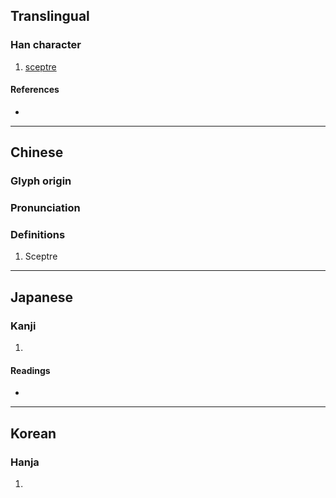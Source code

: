 {{character info}}
==Translingual==

===Han character===
{{Han char|rn=96|rad=玉|as=20|sn=24|four=13134|canj=MGYBK|ids=⿰𤣩獻}}

# [[sceptre]]

====References====
* {{Han ref|kx=0745.300|dkj=21364|dj=1154.080|hdz=21147.040|uh=74DB|ud=29915|bh=F8B2|bd=63666}}

----

==Chinese==
{{zh-forms|s=𤩽}}

===Glyph origin===
{{Han etym}}

===Pronunciation===
{{zh-pron
|m=huán
|c=wun4
|mc=y
|oc=y
|cat=
}}

===Definitions===
{{zh-hanzi}}

# Sceptre

----

==Japanese==

===Kanji===
{{ja-kanji|grade=|rs=玉20}}

# {{rfdef|ja|sort=玉20}}

====Readings====
* {{ja-readings|on=[[かん]] (kan), [[がん]] (gan), [[けん]] (ken), [[こん]] (kon)|kun=|nanori=}}

----

==Korean==

===Hanja===
{{ko-hanja|hangeul=환|eumhun=|rv=hwan|mr=hwan|y=hwan}}

# {{rfdef|ko|sort=玉20}}